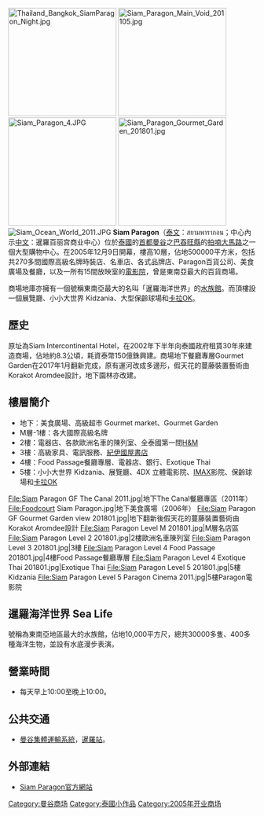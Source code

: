 [[File:Thailand_Bangkok_SiamParagon_Night.jpg|220px]]
[[File:Siam_Paragon_Main_Void_201105.jpg|220px]]
[[File:Siam_Paragon_4.JPG|220px]]
[[File:Siam_Paragon_Gourmet_Garden_201801.jpg|220px]]
[[File:Siam_Ocean_World_2011.JPG|thumb]]
'''Siam Paragon'''（[[泰文|泰文]]：สยามพารากอน；中心內示[[中文|中文]]：暹羅百丽宫商业中心）位於[[泰國|泰國]]的[[首都|首都]][[曼谷|曼谷]]之[[巴吞旺縣|巴吞旺縣]]的[[拍喃大馬路|拍喃大馬路]]之一個大型購物中心。在2005年12月9日開幕，樓高10層，佔地500000平方米，包括共270多間國際高級名牌時裝店、名車店、各式品牌店、Paragon百貨公司、美食廣場及餐廳，以及一所有15間放映室的[[電影院|電影院]]，曾是東南亞最大的百貨商場。

商場地庫亦擁有一個號稱東南亞最大的名叫「暹羅海洋世界」的[[水族館|水族館]]。而頂樓設一個展覽廳、小小大世界 Kidzania、大型保齡球場和[[卡拉OK|卡拉OK]]。

==歷史==
原址為Siam Intercontinental Hotel，在2002年下半年向泰國政府租賃30年來建造商場，佔地約8.3公頃，耗資泰幣150億銖興建。商場地下餐廳專層Gourmet Garden在2017年1月翻新完成，原有運河改成多邊形，假天花的蔓藤裝置藝術由Korakot Aromdee設計，地下園林亦改建。

==樓層簡介==
*地下：美食廣場、高級超市 Gourmet market、Gourmet Garden
*M層-1樓：各大國際高級名牌
*2樓：電器店、各款歐洲名車的陳列室、全泰國第一間[[H&M|H&M]]
*3樓：高級家具、電訊服務、[[紀伊國屋書店|紀伊國屋書店]]
*4樓：Food Passage餐廳專層、電器店、銀行、Exotique Thai
*5樓：小小大世界 Kidzania、展覽廳、4DX 立體電影院、[[IMAX|IMAX]]影院、保齡球場和[[卡拉OK|卡拉OK]]

<gallery>
File:Siam Paragon GF The Canal 2011.jpg|地下The Canal餐廳專區（2011年）
File:Foodcourt Siam Paragon.jpg|地下美食廣場（2006年）
File:Siam Paragon GF Gourmet Garden view 201801.jpg|地下翻新後假天花的蔓藤裝置藝術由Korakot Aromdee設計
File:Siam Paragon Level M 201801.jpg|M層名店區
File:Siam Paragon Level 2 201801.jpg|2樓歐洲名車陳列室
File:Siam Paragon Level 3 201801.jpg|3樓
File:Siam Paragon Level 4 Food Passage 201801.jpg|4樓Food Passage餐廳專層
File:Siam Paragon Level 4 Exotique Thai 201801.jpg|Exotique Thai
File:Siam Paragon Level 5 201801.jpg|5樓Kidzania
File:Siam Paragon Level 5 Paragon Cinema 2011.jpg|5樓Paragon電影院
</gallery>

==暹羅海洋世界 Sea Life==
號稱為東南亞地區最大的水族館，佔地10,000平方尺，總共30000多隻、400多種海洋生物，並設有水底漫步表演。

==營業時間==
* 每天早上10:00至晚上10:00。

==公共交通==
* [[曼谷集體運輸系統|曼谷集體運輸系統]]，[[暹羅站|暹羅站]]。

==外部連結==
* [http://www.siamparagon.co.th/ Siam Paragon官方網站] {{Wayback|url=http://www.siamparagon.co.th/ |date=20081216155740 }}

{{coord|13|44|47|N|100|32|6|E|type:landmark_region:TH|display=title}}

[[Category:曼谷商场|Category:曼谷商场]]
[[Category:泰國小作品|Category:泰國小作品]]
[[Category:2005年开业商场|Category:2005年开业商场]]